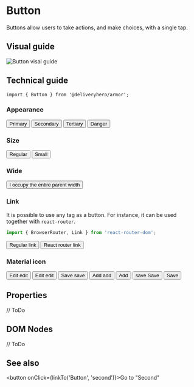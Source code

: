 
<Meta title="Guide|Components/Button" component={Button} />

# Button

Buttons allow users to take actions, and make choices, with a single tap.

## Visual guide

![Button visal guide](/storybook-tryout/Components/Button/visual.png)

## Technical guide

~~~
import { Button } from '@deliveryhero/armor';
~~~

### Appearance

<Preview>
  <Story name="Appearance">
    <div>
        <Button marginRight={2}>Primary</Button>
        <Button secondary marginRight={2}>Secondary</Button>
        <Button tertiary marginRight={2}>Tertiary</Button>
        <Button danger marginRight={2}>Danger</Button>
    </div>
  </Story>
</Preview>

### Size

<Preview>
  <Story name="Size">
      <div>
           <Button marginRight={2}>Regular</Button>
           <Button small>Small</Button>
      </div>
  </Story>
</Preview>

### Wide

<Preview>
  <Story name="Wide">
      <Button wide>I occupy the entire parent width</Button>
  </Story>
</Preview>

### Link

It is possible to use any tag as a button. For instance, it can be used together with `react-router`.

~~~js
import { BrowserRouter, Link } from 'react-router-dom';
~~~

<Preview>
  <Story name="Link">
      <BrowserRouter>
           <Button tag="a" href="https://google.com" target="_blank" marginRight={2}>
               Regular link
           </Button>
           <Button tag={Link} to="/homepage">
               React router link
           </Button>
      </BrowserRouter>
  </Story>
</Preview>

### Material icon

<Preview>
  <Story name="Material icon">
      <div>
           <Button marginRight={2}>
               Edit
               <MaterialIcon marginLeft={2}>edit</MaterialIcon>
           </Button>
           <Button marginRight={2}>
               Edit
               <MaterialIcon marginLeft={2} fontSize={22}>edit</MaterialIcon>
           </Button>
           <Button secondary marginRight={2}>
               Save
               <MaterialIcon marginLeft={2}>save</MaterialIcon>
           </Button>
           <Button tertiary marginRight={2}>
               Add
               <MaterialIcon marginLeft={2}>add</MaterialIcon>
           </Button>
           <Button tertiary marginRight={2}>
               Add
               <MaterialIcon marginLeft={2} fontSize={22} icon="add" />
           </Button>
           <Button primary marginRight={2}>
               <MaterialIcon marginRight={2}>save</MaterialIcon>
               Save
           </Button>
           <Button primary marginRight={2}>
               <MaterialIcon marginRight={2} fontSize={22} icon="save" />
               Save
           </Button>
      </div>
  </Story>
</Preview>

## Properties

// ToDo

## DOM Nodes

// ToDo

## See also

<button onClick={linkTo('Button', 'second')}>Go to "Second"</button>

